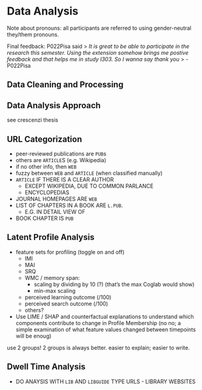 # Data Analysis

Note about pronouns:
all participants are referred to using gender-neutral they/them pronouns.

Final feedback:
P022Pisa said 
> _It is great to be able to participate in the research this semester. Using the extension somehow brings me postive feedback and that helps me in study I303. So I wanna say thank you_
> - P022Pisa

<!--
Analysis steps:
- Check analysis ideas for more ideas
- get data for IMI, MAI, etc
-->



## Data Cleaning and Processing

## Data Analysis Approach

see crescenzi thesis

## URL Categorization

<!-- ALL IN CAPS BECAUSE I WAS DOING URL CATEGORIZATION -->

- peer-reviewed publications are `PUB`s
- others are `ARTICLE`S (e.g. Wikipedia)
- if no other info, then `WEB`
- fuzzy between `WEB` and `ARTICLE` (when classified manually)
- `ARTICLE` IF THERE IS A CLEAR AUTHOR
  - EXCEPT WIKIPEDIA, DUE TO COMMON PARLANCE
  - ENCYCLOPEDIAS
- JOURNAL HOMEPAGES ARE `WEB`
- LIST OF CHAPTERS IN A BOOK ARE `L.PUB`.
  - E.G. IN DETAIL VIEW OF
- BOOK CHAPTER IS `PUB`





## Latent Profile Analysis

- feature sets for profiling (toggle on and off)
  - IMI
  - MAI
  - SRQ
  - WMC / memory span: 
    - scaling by dividing by 10 (?) (that's the max Coglab would show)
    - min-max scaling
  - perceived learning outcome (/100)
  - perceived search outcome (/100)
  - others?



- Use LIME / SHAP and counterfactual explanations to understand which components contribute to change in Profile Membership (no no; a simple examination of what feature values changed between timepoints will be enoug)

use 2 groups! 2 groups is always better. easier to explain; easier to write.


## Dwell Time Analysis

- DO ANAYSIS WITH `LIB` AND `LIBGUIDE` TYPE URLS - LIBRARY WEBSITES



<!-- 
https://www.google.com/search?q=nilavra&oq=nilavra&aqs=edge..69i57j0i512j69i60l3j69i61j69i65j69i60j69i65.4522j0j4&sourceid=chrome&ie=UTF-8 
-->